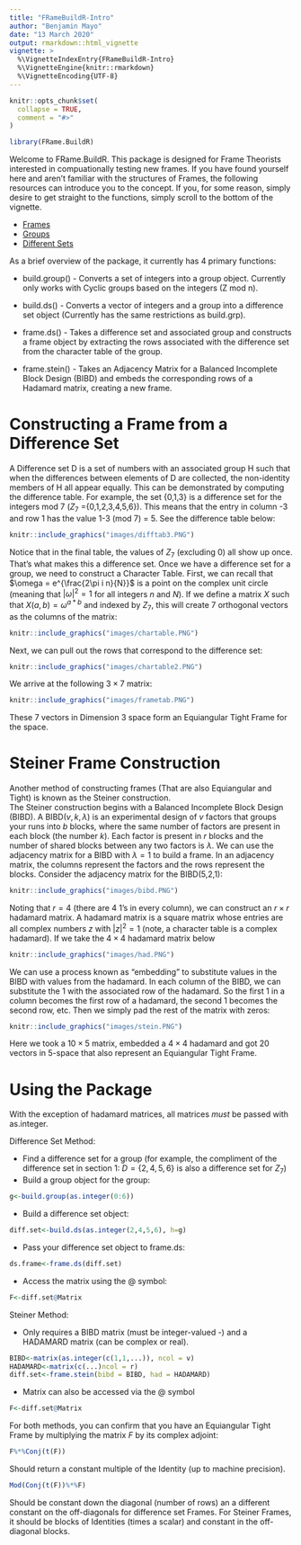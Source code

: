 ```yaml
---
title: "FRameBuildR-Intro"
author: "Benjamin Mayo"
date: "13 March 2020"
output: rmarkdown::html_vignette
vignette: >
  %\VignetteIndexEntry{FRameBuildR-Intro}
  %\VignetteEngine{knitr::rmarkdown}
  %\VignetteEncoding{UTF-8}
---
```


```r
knitr::opts_chunk$set(
  collapse = TRUE,
  comment = "#>"
)
```

```r
library(FRame.BuildR)
```
Welcome to FRame.BuildR.  This package is designed for Frame Theorists interested in compuationally testing new frames.  If you have found yourself here and aren't familiar with the structures of Frames, the following resources can introduce you to the concept.  If you, for some reason, simply desire to get straight to the functions, simply scroll to the bottom of the vignette.

* [Frames](https://en.wikipedia.org/wiki/Frame_(linear_algebra))
* [Groups](https://en.wikipedia.org/wiki/Group_(mathematics))
* [Different Sets](https://en.wikipedia.org/wiki/Difference_set)

As a brief overview of the package, it currently has 4 primary functions:

* build.group() - Converts a set of integers into a group object.  Currently only works with Cyclic groups based on the integers (Z mod n).

* build.ds() - Converts a vector of integers and a group into a difference set object (Currently has the same restrictions as build.grp).

* frame.ds() - Takes a difference set and associated group and constructs a frame object by extracting the rows associated with the difference set from the character table of the group.

* frame.stein() - Takes an Adjacency Matrix for a Balanced Incomplete Block Design (BIBD) and embeds the
corresponding rows of a Hadamard matrix, creating a new frame.

# Constructing a Frame from a Difference Set
A Difference set D is a set of numbers with an associated group H such that when the differences between elements of D are collected, the non-identity members of H all appear equally.  This can be demonstrated by computing the difference table.  For example, the set {0,1,3} is a difference set for the integers mod 7 ($Z_7$ ={0,1,2,3,4,5,6}).  This means that the entry in column -3 and row 1 has the value 1-3 (mod 7) = 5.  See the difference table below:
```r
knitr::include_graphics("images/difftab3.PNG")
```

Notice that in the final table, the values of $Z_7$ (excluding 0) all show up once.  That's what makes this a difference set.  Once we have a difference set for a group, we need to construct a Character Table.  First, we can recall that $\omega = e^{\frac{2\pi i n}{N}}$ is a point on the complex unit circle (meaning that $|\omega|^2 = 1$ for all integers $n$ and $N$).  If we define a matrix $X$ such that $X(a,b) = \omega^{a*b}$ and indexed by $Z_7$, this will create 7 orthogonal vectors as the columns of the matrix:

```r
knitr::include_graphics("images/chartable.PNG")
```
Next, we can pull out the rows that correspond to the difference set:
```r
knitr::include_graphics("images/chartable2.PNG")
```
We arrive at the following $3\times 7$ matrix:
```r
knitr::include_graphics("images/frametab.PNG")
```
These 7 vectors in Dimension 3 space form an Equiangular Tight Frame for the space.

# Steiner Frame Construction
Another method of constructing frames (That are also Equiangular and Tight) is known as the Steiner construction.  
The Steiner construction begins with a Balanced Incomplete Block Design (BIBD).  A BIBD($v,k,\lambda$) is an experimental design of $v$ factors that groups your runs into $b$ blocks, where the same number of factors are present in each block (the number $k$).  Each factor is present in $r$ blocks and the number of shared blocks between any two factors is $\lambda$.
We can use the adjacency matrix for a BIBD with $\lambda = 1$ to build a frame.  In an adjacency matrix, the columns represent the factors and the rows represent the blocks.  Consider the adjacency matrix for the BIBD(5,2,1):
```r
knitr::include_graphics("images/bibd.PNG")
```
Noting that $r=4$ (there are 4 1's in every column), we can construct an $r\times r$ hadamard matrix.  A hadamard matrix is a square matrix whose entries are all complex numbers $z$ with $|z|^2=1$ (note, a character table is a complex hadamard).  If we take the $4\times 4$ hadamard matrix below

```r
knitr::include_graphics("images/had.PNG")
```

We can use a process known as "embedding" to substitute values in the BIBD with values from the hadamard.  In each column of the BIBD, we can substitute the 1 with the associated row of the hadamard.  So the first 1 in a column becomes the first row of a hadamard, the second 1 becomes the second row, etc.  Then we simply pad the rest of the matrix with zeros:

```r
knitr::include_graphics("images/stein.PNG")
```

Here we took a $10\times 5$ matrix, embedded a $4\times 4$ hadamard and got 20 vectors in 5-space that also represent an Equiangular Tight Frame.

# Using the Package
With the exception of hadamard matrices, all matrices *must* be passed with as.integer.

Difference Set Method:

* Find a difference set for a group (for example, the compliment of the difference set in section 1: $D = \{2,4,5,6\}$ is also a difference set for $Z_7$)
* Build a group object for the group:
```r
g<-build.group(as.integer(0:6))
```

* Build a difference set object:
```r
diff.set<-build.ds(as.integer(2,4,5,6), h=g)
```

* Pass your difference set object to frame.ds:
```r
ds.frame<-frame.ds(diff.set)
```

* Access the matrix using the @ symbol:
 ```r
F<-diff.set@Matrix
```
Steiner Method:

* Only requires a BIBD matrix (must be integer-valued -) and a HADAMARD matrix (can be complex or real).

 ```r
BIBD<-matrix(as.integer(c(1,1,...)), ncol = v)
HADAMARD<-matrix(c(...)ncol = r)
diff.set<-frame.stein(bibd = BIBD, had = HADAMARD)
```

* Matrix can also be accessed via the @ symbol

 ```r
F<-diff.set@Matrix
```

For both methods, you can confirm that you have an Equiangular Tight Frame by multiplying the matrix $F$ by its complex adjoint:

 ```r
F%*%Conj(t(F))
```

Should return a constant multiple of the Identity (up to machine precision).

 ```r
Mod(Conj(t(F))%*%F)
```
Should be constant down the diagonal (number of rows) an a different constant on the off-diagonals for difference set Frames.  For Steiner Frames, it should be blocks of Identities (times a scalar) and constant in the off-diagonal blocks.
